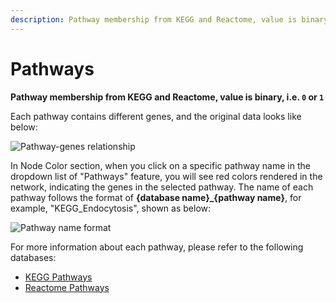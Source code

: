 ```yaml
---
description: Pathway membership from KEGG and Reactome, value is binary, i.e. 0 or 1
---
```


# Pathways

**Pathway membership from KEGG and Reactome, value is binary, i.e. `0` or `1`**

Each pathway contains different genes, and the original data looks like below:

![Pathway-genes relationship](../../public/image/docs/pathway-genes-relationship.png)

In Node Color section, when you click on a specific pathway name in the dropdown list of "Pathways" feature, you will see red colors rendered in the network, indicating the genes in the selected pathway. The name of each pathway follows the format of  **\{database name}\_\{pathway name}**, for example, "KEGG\_Endocytosis", shown as below:

![Pathway name format](../../public/image/docs/pathway-name-format.png)

For more information about each pathway, please refer to the following databases:

- [KEGG Pathways](https://www.genome.jp/kegg/)
- [Reactome Pathways](https://reactome.org/)